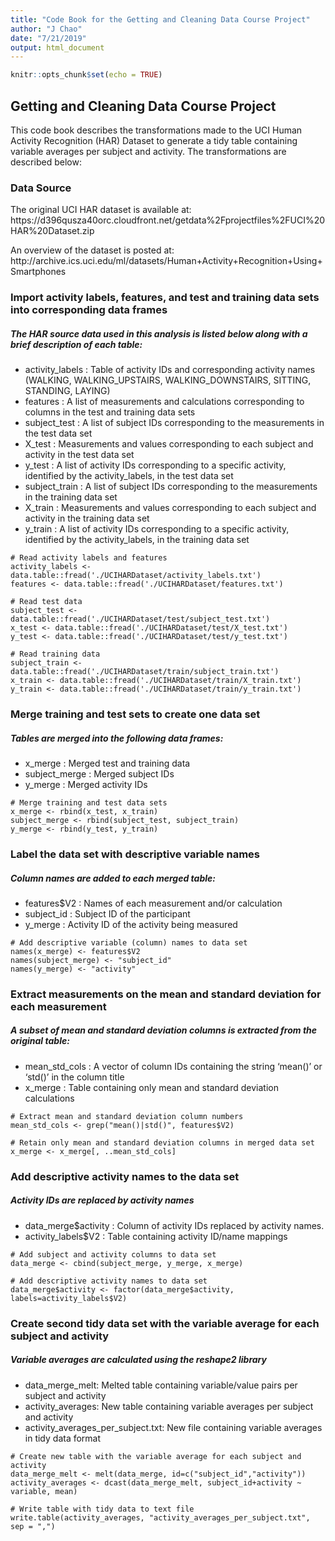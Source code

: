```yaml
---
title: "Code Book for the Getting and Cleaning Data Course Project"
author: "J Chao"
date: "7/21/2019"
output: html_document
---
```


```r
knitr::opts_chunk$set(echo = TRUE)
```

## Getting and Cleaning Data Course Project

This code book describes the transformations made to the UCI Human Activity Recognition (HAR) Dataset to generate a tidy table containing variable averages per subject and activity.  The transformations are described below:

### Data Source
The original UCI HAR dataset is available at:
https://d396qusza40orc.cloudfront.net/getdata%2Fprojectfiles%2FUCI%20HAR%20Dataset.zip

An overview of the dataset is posted at:
http://archive.ics.uci.edu/ml/datasets/Human+Activity+Recognition+Using+Smartphones

### Import activity labels, features, and test and training data sets into corresponding data frames

##### The HAR source data used in this analysis is listed below along with a brief description of each table: 
* activity_labels : Table of activity IDs and corresponding activity names (WALKING, WALKING_UPSTAIRS, WALKING_DOWNSTAIRS, SITTING, STANDING, LAYING)
* features : A list of measurements and calculations corresponding to columns in the test and training data sets
* subject_test : A list of subject IDs corresponding to the measurements in the test data set
* X_test : Measurements and values corresponding to each subject and activity in the test data set
* y_test : A list of activity IDs corresponding to a specific activity, identified by the activity_labels, in the test data set
* subject_train : A list of subject IDs corresponding to the measurements in the training data set
* X_train : Measurements and values corresponding to each subject and activity in the training data set
* y_train : A list of activity IDs corresponding to a specific activity, identified by the activity_labels, in the training data set

```{ }
# Read activity labels and features
activity_labels <- data.table::fread('./UCIHARDataset/activity_labels.txt')
features <- data.table::fread('./UCIHARDataset/features.txt')

# Read test data
subject_test <- data.table::fread('./UCIHARDataset/test/subject_test.txt')
x_test <- data.table::fread('./UCIHARDataset/test/X_test.txt')
y_test <- data.table::fread('./UCIHARDataset/test/y_test.txt')

# Read training data
subject_train <- data.table::fread('./UCIHARDataset/train/subject_train.txt')
x_train <- data.table::fread('./UCIHARDataset/train/X_train.txt')
y_train <- data.table::fread('./UCIHARDataset/train/y_train.txt')

```

### Merge training and test sets to create one data set

##### Tables are merged into the following data frames: 
* x_merge : Merged test and training data
* subject_merge : Merged subject IDs
* y_merge : Merged activity IDs

```{ }
# Merge training and test data sets
x_merge <- rbind(x_test, x_train)
subject_merge <- rbind(subject_test, subject_train)
y_merge <- rbind(y_test, y_train)
```

### Label the data set with descriptive variable names

##### Column names are added to each merged table: 
* features$V2 : Names of each measurement and/or calculation
* subject_id : Subject ID of the participant
* y_merge : Activity ID of the activity being measured

```{ }
# Add descriptive variable (column) names to data set
names(x_merge) <- features$V2
names(subject_merge) <- "subject_id"
names(y_merge) <- "activity"
```

### Extract measurements on the mean and standard deviation for each measurement

##### A subset of mean and standard deviation columns is extracted from the original table: 
* mean_std_cols : A vector of column IDs containing the string 'mean()' or 'std()' in the column title
* x_merge : Table containing only mean and standard deviation calculations

```{ }
# Extract mean and standard deviation column numbers
mean_std_cols <- grep("mean()|std()", features$V2)

# Retain only mean and standard deviation columns in merged data set
x_merge <- x_merge[, ..mean_std_cols]

```

### Add descriptive activity names to the data set

##### Activity IDs are replaced by activity names
* data_merge$activity : Column of activity IDs replaced by activity names.
* activity_labels$V2 : Table containing activity ID/name mappings

```{ }
# Add subject and activity columns to data set
data_merge <- cbind(subject_merge, y_merge, x_merge)

# Add descriptive activity names to data set
data_merge$activity <- factor(data_merge$activity, labels=activity_labels$V2)

```

### Create second tidy data set with the variable average for each subject and activity

##### Variable averages are calculated using the reshape2 library
* data_merge_melt: Melted table containing variable/value pairs per subject and activity
* activity_averages: New table containing variable averages per subject and activity
* activity_averages_per_subject.txt: New file containing variable averages in tidy data format

```{ }
# Create new table with the variable average for each subject and activity
data_merge_melt <- melt(data_merge, id=c("subject_id","activity"))
activity_averages <- dcast(data_merge_melt, subject_id+activity ~ variable, mean)

# Write table with tidy data to text file
write.table(activity_averages, "activity_averages_per_subject.txt", sep = ",")
```
